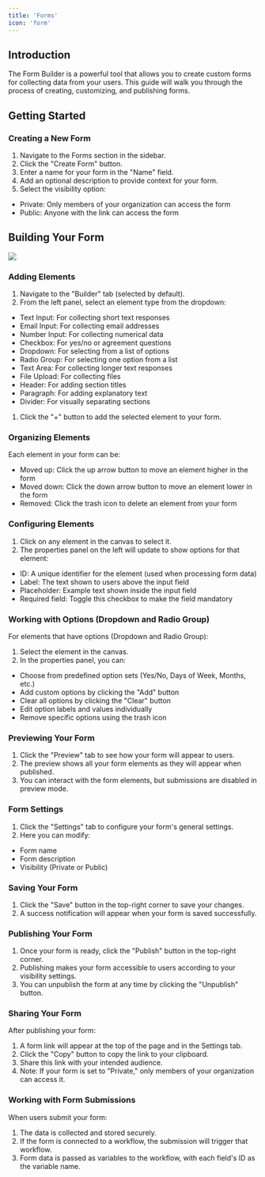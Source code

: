 ```yaml
---
title: 'Forms'
icon: 'form'
---
```


## Introduction

The Form Builder is a powerful tool that allows you to create custom forms for collecting data from your users. This guide will walk you through the process of creating, customizing, and publishing forms.

## Getting Started

### Creating a New Form

1. Navigate to the Forms section in the sidebar.
2. Click the "Create Form" button.
3. Enter a name for your form in the "Name" field.
4. Add an optional description to provide context for your form.
5. Select the visibility option:

* Private: Only members of your organization can access the form
* Public: Anyone with the link can access the form

## Building Your Form
![](../../images/form.jpg)


### **Adding Elements**

1. Navigate to the "Builder" tab (selected by default).
2. From the left panel, select an element type from the dropdown:

* Text Input: For collecting short text responses
* Email Input: For collecting email addresses
* Number Input: For collecting numerical data
* Checkbox: For yes/no or agreement questions
* Dropdown: For selecting from a list of options
* Radio Group: For selecting one option from a list
* Text Area: For collecting longer text responses
* File Upload: For collecting files
* Header: For adding section titles
* Paragraph: For adding explanatory text
* Divider: For visually separating sections

1. Click the "+" button to add the selected element to your form.

### **Organizing Elements**

Each element in your form can be:

* Moved up: Click the up arrow button to move an element higher in the form
* Moved down: Click the down arrow button to move an element lower in the form
* Removed: Click the trash icon to delete an element from your form

### **Configuring Elements**

1. Click on any element in the canvas to select it.
2. The properties panel on the left will update to show options for that element:

* ID: A unique identifier for the element (used when processing form data)
* Label: The text shown to users above the input field
* Placeholder: Example text shown inside the input field
* Required field: Toggle this checkbox to make the field mandatory

### **Working with Options (Dropdown and Radio Group)**

For elements that have options (Dropdown and Radio Group):

1. Select the element in the canvas.
2. In the properties panel, you can:

* Choose from predefined option sets (Yes/No, Days of Week, Months, etc.)
* Add custom options by clicking the "Add" button
* Clear all options by clicking the "Clear" button
* Edit option labels and values individually
* Remove specific options using the trash icon

### Previewing Your Form

1. Click the "Preview" tab to see how your form will appear to users.
2. The preview shows all your form elements as they will appear when published.
3. You can interact with the form elements, but submissions are disabled in preview mode.

### Form Settings

1. Click the "Settings" tab to configure your form's general settings.
2. Here you can modify:

* Form name
* Form description
* Visibility (Private or Public)

### Saving Your Form

1. Click the "Save" button in the top-right corner to save your changes.
2. A success notification will appear when your form is saved successfully.

### Publishing Your Form

1. Once your form is ready, click the "Publish" button in the top-right corner.
2. Publishing makes your form accessible to users according to your visibility settings.
3. You can unpublish the form at any time by clicking the "Unpublish" button.

### Sharing Your Form

After publishing your form:

1. A form link will appear at the top of the page and in the Settings tab.
2. Click the "Copy" button to copy the link to your clipboard.
3. Share this link with your intended audience.
4. Note: If your form is set to "Private," only members of your organization can access it.

### Working with Form Submissions

When users submit your form:

1. The data is collected and stored securely.
2. If the form is connected to a workflow, the submission will trigger that workflow.
3. Form data is passed as variables to the workflow, with each field's ID as the variable name.
